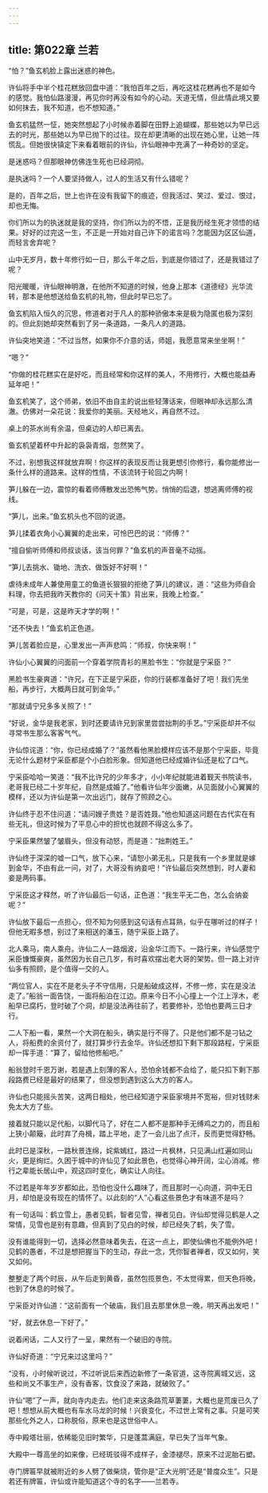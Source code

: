 ```yaml
---
---
---
```

title: 第022章 兰若
---





“怕？”鱼玄机脸上露出迷惑的神色。

许仙将手中半个桂花糕放回盘中道：“我怕百年之后，再吃这桂花糕再也不是如今的感觉。我怕仙路漫漫，再见你时再没有如今的心动。天道无情，但此情此境又要如何抹去，我不知道，也不想知道。”

鱼玄机猛然一怔，她突然想起了小时候赤着脚在田野上追蝴蝶，那些她以为早已远去的时光，那些她以为早已抛下的过往。现在却更清晰的出现在她心里，让她一阵慌乱。但她很快镇定下来看着眼前的许仙，许仙眼神中充满了一种奇妙的坚定。

是迷惑吗？但那眼神仿佛连生死也已经洞彻。

是执迷吗？一个人要坚持做人，过人的生活又有什么错呢？

是的，百年之后，世上也许在没有我留下的痕迹，但我活过、笑过、爱过、恨过，却也无悔。

你们所以为的执迷就是我的坚持，你们所以为的不悟，正是我历经生死才领悟的结果。好好的过完这一生，不正是一开始对自己许下的诺言吗？怎能因为区区仙道，而轻言舍弃呢？

山中无岁月，数十年修行如一日，那么千年之后，到底是你错过了，还是我错过了呢？

阳光暖暖，许仙眼神明澈，在他所不知道的时候，他身上那本《道德经》光华流转，那本是他想送给鱼玄机的礼物，但此时早已忘了。

鱼玄机陷入恒久的沉思，修道者对于凡人的那种骄傲本来是极为隐匿也极为深刻的。但此刻她却突然看到了另一条道路，一条凡人的道路。

许仙突地笑道：“不过当然，如果你不介意的话，师姐，我愿意常来坐坐啊！”

“嗯？”

“你做的桂花糕实在是好吃，而且经常和你这样的美人，不用修行，大概也能益寿延年吧！”

鱼玄机笑了，这个师弟，依旧不由自主的说出些轻薄话来，但眼神却永远那么清澈。仿佛对一朵花说：我爱你的美丽。天经地义，再自然不过。

桌上的茶水尚有余温，但桌边的人却已离去。

鱼玄机望着杯中升起的袅袅青烟，忽然笑了。

不过，别想我这样就放弃啊！你这样的表现反而让我更想引你修行，看你能修出一条什么样的道路来。这样的性情，不该流转于轮回之内啊！

笋儿躲在一边，震惊的看着师傅散发出恐怖气势。悄悄的后退，想逃离师傅的视线。

“笋儿，出来。”鱼玄机头也不回的说道。

笋儿揉着衣角小心翼翼的走出来，可怜巴巴的说：“师傅？”

“擅自偷听师傅和师叔谈话，该当何罪？”鱼玄机的声音毫不动摇。

“笋儿去挑水、锄地、洗衣、做饭好不好啊！”

虐待未成年人兼使用童工的鱼道长狠狠的拒绝了笋儿的建议，道：“这些为师自会料理，你去把我昨天教你的《问天十策》背出来，我晚上检查。”

“可是，可是，这是昨天才学的啊！”

“还不快去！”鱼玄机正色道。

笋儿苦着脸应是，心里发出一声声悲鸣：“师叔，你快来啊！”

许仙小心翼翼的问面前一个穿着学院青衫的黑脸书生：“你就是宁采臣？”

黑脸书生豪爽道：“许兄，在下正是宁采臣，你的行装都准备好了吧！我们先坐船，再步行，大概两日就可到金华。”

“那就请宁兄多多关照了！”

“好说，金华是我老家，到时还要请许兄到家里尝尝拙荆的手艺。”宁采臣却并不似寻常书生那么客客气气。

许仙惊诧道：“你，你已经成婚了？”虽然看他黑脸模样应该不是那个宁采臣，毕竟无论什么题材宁采臣都是个小白脸形象。但知道他已经成婚许仙还是松了口气。

宁采臣哈哈一笑道：“我不比许兄的少年多才，小小年纪就能进着觐天书院读书，老哥我已经二十岁年纪，自然是成婚了。”他看许仙年少面嫩，从见面就小心翼翼的模样，还以为许仙是第一次出远门，就存了照顾之心。

许仙终于忍不住问道：“请问嫂子贵姓？是否姓聂。”他也知道这问题在古代实在有些无礼，但这时候为了平息心中的担忧也就顾不得这么多了。

宁采臣果然皱了皱眉头，但没有动怒，而是道：“拙荆姓王。”

许仙终于深深的嘘一口气，放下心来，“请恕小弟无礼，只是我有一个乡里就是嫁到金华，不由有此一问，对了，大哥没有纳妾吧！”许仙最后突然想到，时人妻和妾是两码事。

宁采臣这才释然，听了许仙最后一句话，正色道：“我生平无二色，怎么会纳妾呢？”

许仙放下最后一点担心，但不知为何感到这句话有点耳熟，似乎在哪听过的样子！但他无暇多想，别过了来相送的潘玉，随宁采臣上路了。

北人乘马，南人乘舟。许仙二人一路烟波，沿金华江而下。一路行来，许仙感觉宁采臣慷慨豪爽，虽然因为长自己几岁，有时喜欢摆出老大哥的架势。但一路上对许仙多有照顾，是个值得一交的人。

“两位官人，实在不是老头子不守信用，只是船破成这样，不修一修，实在是没法走了。”船翁一面告饶，一面将船泊在江边。原来今日不小心撞上一个江上浮木，老船早已腐朽，登时破了个洞，却是没法再往前了，若要修补，恐怕也要两三日才行。

二人下船一看，果然一个大洞在船头，确实是行不得了。只是他们都不是刁钻之人，将船费的余资付了，就打算步行去金华。许仙还想扣下剩下那段路程，宁采臣却一挥手道：“算了，留给他修船吧。”

船翁登时千恩万谢，若是遇上刻薄的客人，恐怕余钱都不会给了，能只扣下剩下那段路费已经是最好的结果了，但没想到遇到这么大方的客人。

许仙也只能摇头苦笑，这两日相处，他已经知道宁采臣家境并不宽裕，但对钱财未免太大方了些。

接着就只能以足代船，以脚代马了，好在二人都不是那种手无缚鸡之力的，而且船上狭小颠簸，此时弃了舟楫，踏上平地，走了一会儿出了点汗，反而更觉得舒畅。

此时已是深秋，一路秋景连绵，姹紫嫣红，路过一片枫林，只见满山红遍如同山火，更是绚烂。久困于城中的许仙见了如此景色，也觉得心神开阔，尘心消减。修行之辈能长居山中，观这四时变化，确实让人向往。

不过若是年年岁岁都如此，恐怕也没什么趣味了，而且那时一心向道，洞中无日月，却怕是没有现在的情怀了。以此刻的“人”心看这些景色才有味道不是吗？

有一句话叫：鹤立雪上，愚者见鹤，智者见雪，禅者见白。许仙却觉得见鹤是人之常情，见雪也是别有意趣，但真到了见白的时候，却已经失了鹤，失了雪。

没有谁能得到一切，选择必然意味着失去，在这一点上，即使仙佛也不能例外吧！见鹤的愚者，不过是想把握当下的生动，存此一念，凭你智者禅者，叹又如何，笑又如何。

整整走了两个时辰，从午后走到黄昏，虽然包揽景色，不太觉得累，但天色将晚，也到了休息的时候了。

宁采臣对许仙道：“这前面有一个破庙，我们且去那里休息一晚，明天再出发吧！”

“好，就去休息一下好了。”

说着闲话，二人又行了一呈，果然有一个破旧的寺院。

许仙好奇道：“宁兄来过这里吗？”

“没有，小时候听说过，不过听说后来西边新修了一条官道，这寺院离城又远，这些和尚又不事生产，没有香客，饮食没了来路，就破败了。”

许仙“嗯”了一声，就向寺内走去。他们走来这条路荒草萋萋，大概也是荒废已久了吧！想想从前大概也有车水马龙的时候！兴衰变化，不过世上常有之事。只是可笑那些化外之人，口称脱俗，原来也是这世俗中人。

寺中殿塔壮丽，依稀能见旧时繁华，只是蓬蒿满庭，早已失了当年气象。

大殿中一尊高坐的如来像，已经斑驳得不成样子，金漆褪尽，原来不过泥胎石塑。

寺门牌匾早就被附近的乡人劈了做柴烧，管你是“正大光明”还是“普度众生”。只是若还有牌匾，许仙或许能知道这个寺的名字——兰若寺。